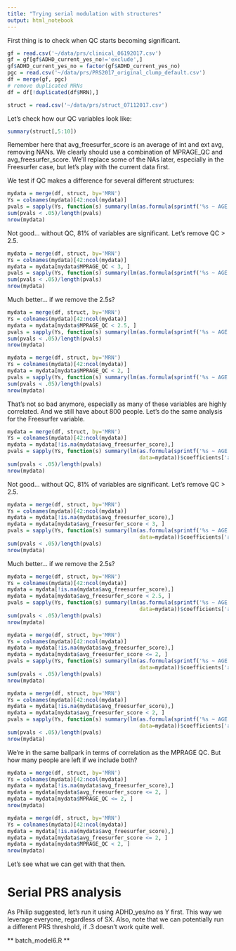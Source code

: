 ```yaml
---
title: "Trying serial modulation with structures"
output: html_notebook
---
```


First thing is to check when QC starts becoming significant.

```r
gf = read.csv('~/data/prs/clinical_06192017.csv')
gf = gf[gf$ADHD_current_yes_no!='exclude',]
gf$ADHD_current_yes_no = factor(gf$ADHD_current_yes_no)
pgc = read.csv('~/data/prs/PRS2017_original_clump_default.csv')
df = merge(gf, pgc)
# remove duplicated MRNs
df = df[!duplicated(df$MRN),]

struct = read.csv('~/data/prs/struct_07112017.csv')
```

Let's check how our QC variables look like:

```r
summary(struct[,5:10])  
```

Remember here that avg_freesurfer_score is an average of int and ext avg, removing NANs. We clearly should use a combination of MPRAGE_QC and avg_freesurfer_score. We'll replace some of the NAs later, especially in the Freesurfer case, but let's play with the current data first.

We test if QC makes a difference for several different structures:

```r
mydata = merge(df, struct, by='MRN')
Ys = colnames(mydata)[42:ncol(mydata)]
pvals = sapply(Ys, function(s) summary(lm(as.formula(sprintf('%s ~ AGE + I(AGE^2) + Sex + MPRAGE_QC', s)), data=mydata))$coefficients['MPRAGE_QC',4])
sum(pvals < .05)/length(pvals)
nrow(mydata)
```

Not good... without QC, 81% of variables are significant. Let's remove QC > 2.5.

```r
mydata = merge(df, struct, by='MRN')
Ys = colnames(mydata)[42:ncol(mydata)]
mydata = mydata[mydata$MPRAGE_QC < 3, ]
pvals = sapply(Ys, function(s) summary(lm(as.formula(sprintf('%s ~ AGE + I(AGE^2)  + Sex + MPRAGE_QC', s)), data=mydata))$coefficients['MPRAGE_QC',4])
sum(pvals < .05)/length(pvals)
nrow(mydata)
```

Much better... if we remove the 2.5s?

```r
mydata = merge(df, struct, by='MRN')
Ys = colnames(mydata)[42:ncol(mydata)]
mydata = mydata[mydata$MPRAGE_QC < 2.5, ]
pvals = sapply(Ys, function(s) summary(lm(as.formula(sprintf('%s ~ AGE + I(AGE^2)  + Sex + MPRAGE_QC', s)), data=mydata))$coefficients['MPRAGE_QC',4])
sum(pvals < .05)/length(pvals)
nrow(mydata)
```

```r
mydata = merge(df, struct, by='MRN')
Ys = colnames(mydata)[42:ncol(mydata)]
mydata = mydata[mydata$MPRAGE_QC < 2, ]
pvals = sapply(Ys, function(s) summary(lm(as.formula(sprintf('%s ~ AGE + I(AGE^2)  + Sex + MPRAGE_QC', s)), data=mydata))$coefficients['MPRAGE_QC',4])
sum(pvals < .05)/length(pvals)
nrow(mydata)
```

That's not so bad anymore, especially as many of these variables are highly correlated. And we still have about 800 people. Let's do the same analysis for the Freesurfer variable.

```r
mydata = merge(df, struct, by='MRN')
Ys = colnames(mydata)[42:ncol(mydata)]
mydata = mydata[!is.na(mydata$avg_freesurfer_score),]
pvals = sapply(Ys, function(s) summary(lm(as.formula(sprintf('%s ~ AGE + I(AGE^2)  + Sex + avg_freesurfer_score', s)),
                                          data=mydata))$coefficients['avg_freesurfer_score',4])
sum(pvals < .05)/length(pvals)
nrow(mydata)
```

Not good... without QC, 81% of variables are significant. Let's remove QC > 2.5.

```r
mydata = merge(df, struct, by='MRN')
Ys = colnames(mydata)[42:ncol(mydata)]
mydata = mydata[!is.na(mydata$avg_freesurfer_score),]
mydata = mydata[mydata$avg_freesurfer_score < 3, ]
pvals = sapply(Ys, function(s) summary(lm(as.formula(sprintf('%s ~ AGE + I(AGE^2)  + Sex + avg_freesurfer_score', s)),
                                          data=mydata))$coefficients['avg_freesurfer_score',4])
sum(pvals < .05)/length(pvals)
nrow(mydata)
```

Much better... if we remove the 2.5s?

```r
mydata = merge(df, struct, by='MRN')
Ys = colnames(mydata)[42:ncol(mydata)]
mydata = mydata[!is.na(mydata$avg_freesurfer_score),]
mydata = mydata[mydata$avg_freesurfer_score < 2.5, ]
pvals = sapply(Ys, function(s) summary(lm(as.formula(sprintf('%s ~ AGE + I(AGE^2)  + Sex + avg_freesurfer_score', s)),
                                          data=mydata))$coefficients['avg_freesurfer_score',4])
sum(pvals < .05)/length(pvals)
nrow(mydata)
```

```r
mydata = merge(df, struct, by='MRN')
Ys = colnames(mydata)[42:ncol(mydata)]
mydata = mydata[!is.na(mydata$avg_freesurfer_score),]
mydata = mydata[mydata$avg_freesurfer_score <= 2, ]
pvals = sapply(Ys, function(s) summary(lm(as.formula(sprintf('%s ~ AGE + I(AGE^2)  + Sex + avg_freesurfer_score', s)),
                                          data=mydata))$coefficients['avg_freesurfer_score',4])
sum(pvals < .05)/length(pvals)
nrow(mydata)
```

```r
mydata = merge(df, struct, by='MRN')
Ys = colnames(mydata)[42:ncol(mydata)]
mydata = mydata[!is.na(mydata$avg_freesurfer_score),]
mydata = mydata[mydata$avg_freesurfer_score < 2, ]
pvals = sapply(Ys, function(s) summary(lm(as.formula(sprintf('%s ~ AGE + I(AGE^2)  + Sex + avg_freesurfer_score', s)),
                                          data=mydata))$coefficients['avg_freesurfer_score',4])
sum(pvals < .05)/length(pvals)
nrow(mydata)
```

We're in the same ballpark in terms of correlation as the MPRAGE QC. But how many people are left if we include both?

```r
mydata = merge(df, struct, by='MRN')
Ys = colnames(mydata)[42:ncol(mydata)]
mydata = mydata[!is.na(mydata$avg_freesurfer_score),]
mydata = mydata[mydata$avg_freesurfer_score <= 2, ]
mydata = mydata[mydata$MPRAGE_QC <= 2, ]
nrow(mydata)
```

```r
mydata = merge(df, struct, by='MRN')
Ys = colnames(mydata)[42:ncol(mydata)]
mydata = mydata[!is.na(mydata$avg_freesurfer_score),]
mydata = mydata[mydata$avg_freesurfer_score <= 2, ]
mydata = mydata[mydata$MPRAGE_QC < 2, ]
nrow(mydata)
```

Let's see what we can get with that then.

# Serial PRS analysis

As Philip suggested, let's run it using ADHD_yes/no as Y first. This way we leverage everyone, regardless of SX. Also, note that we can potentially run a different PRS threshold, if .3 doesn't work quite well.

** batch_model6.R **





